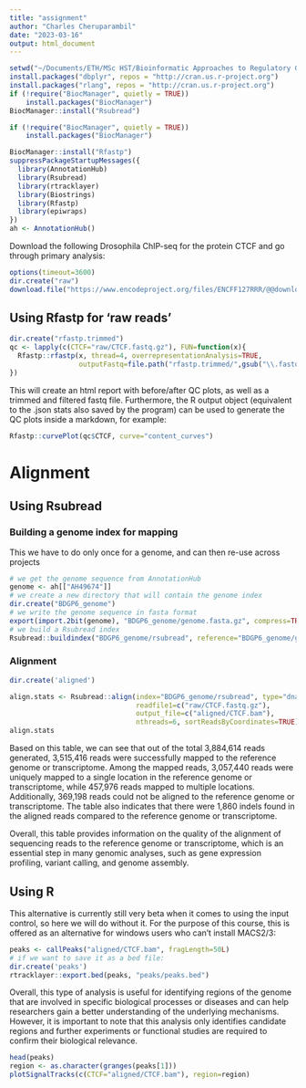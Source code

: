 ```yaml
---
title: "assignment"
author: "Charles Cheruparambil"
date: "2023-03-16"
output: html_document
---
```


```r
setwd("~/Documents/ETH/MSc HST/Bioinformatic Approaches to Regulatory Genomics and Epigenomics/week 3")
install.packages("dbplyr", repos = "http://cran.us.r-project.org")
install.packages("rlang", repos = "http://cran.us.r-project.org")
if (!require("BiocManager", quietly = TRUE))
    install.packages("BiocManager")
BiocManager::install("Rsubread")

if (!require("BiocManager", quietly = TRUE))
    install.packages("BiocManager")

BiocManager::install("Rfastp")
suppressPackageStartupMessages({
  library(AnnotationHub)
  library(Rsubread)
  library(rtracklayer)
  library(Biostrings)
  library(Rfastp)
  library(epiwraps)
})
ah <- AnnotationHub()
```
Download the following Drosophila ChIP-seq for the protein CTCF and go through primary analysis:
```r
options(timeout=3600)
dir.create("raw")
download.file("https://www.encodeproject.org/files/ENCFF127RRR/@@download/ENCFF127RRR.fastq.gz", dest="raw/CTCF.fastq.gz")
```


## Using Rfastp for 'raw reads'
```r
dir.create("rfastp.trimmed")
qc <- lapply(c(CTCF="raw/CTCF.fastq.gz"), FUN=function(x){
  Rfastp::rfastp(x, thread=4, overrepresentationAnalysis=TRUE,
                 outputFastq=file.path("rfastp.trimmed/",gsub("\\.fastq\\.gz$","",basename(x))))
})
```

This will create an html report with before/after QC plots, as well as a trimmed
and filtered fastq file. Furthermore, the R output object (equivalent to the .json 
stats also saved by the program) can be used to generate the QC plots inside a
markdown, for example:

```r
Rfastp::curvePlot(qc$CTCF, curve="content_curves")
```
# Alignment

## Using Rsubread

### Building a genome index for mapping

This we have to do only once for a genome, and can then re-use across projects

```r
# we get the genome sequence from AnnotationHub
genome <- ah[["AH49674"]]
# we create a new directory that will contain the genome index
dir.create("BDGP6_genome")
# we write the genome sequence in fasta format
export(import.2bit(genome), "BDGP6_genome/genome.fasta.gz", compress=TRUE)
# we build a Rsubread index
Rsubread::buildindex("BDGP6_genome/rsubread", reference="BDGP6_genome/genome.fasta.gz")
```

### Alignment
```r
dir.create('aligned')
```

```r
align.stats <- Rsubread::align(index="BDGP6_genome/rsubread", type="dna",
                               readfile1=c("raw/CTCF.fastq.gz"),
                               output_file=c("aligned/CTCF.bam"),
                               nthreads=6, sortReadsByCoordinates=TRUE)
align.stats
```
Based on this table, we can see that out of the total 3,884,614 reads generated, 3,515,416 reads were successfully mapped to the reference genome or transcriptome. Among the mapped reads, 3,057,440 reads were uniquely mapped to a single location in the reference genome or transcriptome, while 457,976 reads mapped to multiple locations. Additionally, 369,198 reads could not be aligned to the reference genome or transcriptome. The table also indicates that there were 1,860 indels found in the aligned reads compared to the reference genome or transcriptome.

Overall, this table provides information on the quality of the alignment of sequencing reads to the reference genome or transcriptome, which is an essential step in many genomic analyses, such as gene expression profiling, variant calling, and genome assembly.

## Using R

This alternative is currently still very beta when it comes to using the input control, so here we will do without it. For the purpose of this course, this is offered as an alternative for windows users who can't install MACS2/3:

```r
peaks <- callPeaks("aligned/CTCF.bam", fragLength=50L)
# if we want to save it as a bed file:
dir.create('peaks')
rtracklayer::export.bed(peaks, "peaks/peaks.bed")
```
Overall, this type of analysis is useful for identifying regions of the genome that are involved in specific biological processes or diseases and can help researchers gain a better understanding of the underlying mechanisms. However, it is important to note that this analysis only identifies candidate regions and further experiments or functional studies are required to confirm their biological relevance.
```r
head(peaks)
region <- as.character(granges(peaks[1]))
plotSignalTracks(c(CTCF="aligned/CTCF.bam"), region=region)
```














